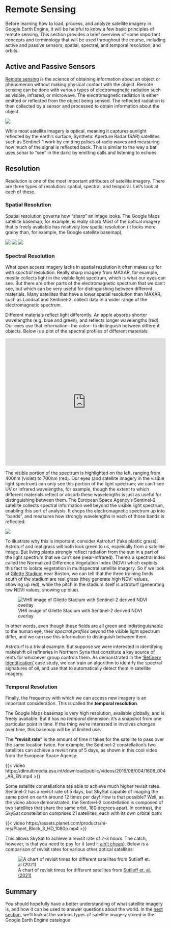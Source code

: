 # Remote Sensing

Before learning how to load, process, and analyze satellite imagery in Google Earth Engine, it will be helpful to know a few basic principles of remote sensing. This section provides a brief overview of some important concepts and terminology that will be used throughout the course, including active and passive sensors; spatial, spectral, and temporal resolution; and orbits.

## Active and Passive Sensors

[Remote sensing](https://www.sciencedirect.com/topics/medicine-and-dentistry/remote-sensing) is the science of obtaining information about an object or phenomenon without making physical contact with the object. Remote sensing can be done with various types of electromagnetic radiation such as visible, infrared, or microwave. The electromagnetic radiation is either emitted or reflected from the object being sensed. The reflected radiation is then collected by a sensor and processed to obtain information about the object.

![](./images/diagram.png)


While most satellite imagery is optical, meaning it captures sunlight reflected by the earth’s surface, Synthetic Aperture Radar (SAR) satellites such as Sentinel-1 work by emitting pulses of radio waves and measuring how much of the signal is reflected back. This is similar to the way a bat uses sonar to “see” in the dark: by emitting calls and listening to echoes.

## Resolution

Resolution is one of the most important attributes of satellite imagery. There are three types of resolution: spatial, spectral, and temporal. Let's look at each of these. 

### Spatial Resolution 

Spatial resolution governs how "sharp" an image looks. The Google Maps satellite basemap, for example, is really sharp 
Most of the optical imagery that is freely available has relatively low spatial resolution (it looks more grainy than, for example, the Google satellite basemap), 

![](./images/Landsat.png)
![](./images/Sentinel2.png)
![](./images/Maxar.png)

### Spectral Resolution 

What open access imagery lacks in spatial resolution it often makes up for with *spectral* resolution. Really sharp imagery from MAXAR, for example, mostly collects light in the visible light spectrum, which is what our eyes can see. But there are other parts of the electromagnetic spectrum that we can't see, but which can be very useful for distinguishing between different materials. Many satellites that have a lower spatial resolution than MAXAR, such as Landsat and Sentinel-2, collect data in a wider range of the electromagnetic spectrum.

Different materials reflect light differently. An apple absorbs shorter wavelengths (e.g. blue and green), and reflects longer wavelengths (red). Our eyes use that information-- the color-- to distinguish between different objects. Below is a plot of the spectral profiles of different materials:

<iframe title="Spectral Profiles of Different Materials" aria-label="Interactive line chart" id="datawrapper-chart-b1kcX" src="https://datawrapper.dwcdn.net/b1kcX/3/" scrolling="no" frameborder="0" style="width: 0; min-width: 100% !important; border: none;" height="400"></iframe><script type="text/javascript">!function(){"use strict";window.addEventListener("message",(function(e){if(void 0!==e.data["datawrapper-height"]){var t=document.querySelectorAll("iframe");for(var a in e.data["datawrapper-height"])for(var r=0;r<t.length;r++){if(t[r].contentWindow===e.source)t[r].style.height=e.data["datawrapper-height"][a]+"px"}}}))}();
</script>

The visible portion of the spectrum is highlighted on the left, ranging from 400nm (violet) to 700nm (red). Our eyes (and satellite imagery in the visible light spectrum) can only see this portion of the light spectrum; we can't see UV or infrared wavelengths, for example, though the extent to which different materials reflect or absorb these wavelengths is just as useful for distinguishing between them. The European Space Agency's Sentinel-2 satellite collects spectral information well beyond the visible light spectrum, enabling this sort of analysis. It chops the electromagnetic spectrum up into "bands", and measures how strongly wavelengths in each of those bands is reflected:

![](images/S2_bands.png)

To illustrate why this is important, consider Astroturf (fake plastic grass). Astroturf and real grass will both look green to us, espeically from a satellite image. But living plants strongly reflect radiation from the sun in a part of the light spectrum that we can't see (near-infrared). There's a spectral index called the Normalized Difference Vegetation Index (NDVI) which exploits this fact to isolate vegetation in multispectral satellite imagery. So if we look at [Gilette Stadium](https://en.wikipedia.org/wiki/Gillette_Stadium) near Boston, we can tell that the three training fields south of the stadium are real grass (they generate high NDVI values, showing up red), while the pitch in the stadium itself is astroturf (generating low NDVI values, showing up blue).

![VHR image of Gilette Stadium with Sentinel-2 derived NDVI overlay](images/NDVI.jpg)

In other words, even though these fields are all green and indistinguishable to the human eye, their *spectral profiles* beyond the visible light spectrum differ, and we can use this information to distinguish between them. 

Astroturf is a trivial example. But suppose we were interested in identifying makeshift oil refineries in Northern Syria that constitute a key source of rents for whichever group controls them. As demonstrated in the ['Refinery Identification'](refineries.qmd) case study, we can train an algorithm to identify the spectral signatures of oil, and use that to automatically detect them in satellite imagery.


### Temporal Resolution 

Finally, the frequency with which we can access new imagery is an important consideration. This is called the **temporal resolution**.

The Google Maps basemap is very high resolution, available globally, and is freely available. But it has no *temporal* dimension: it's a snapshot from one particular point in time. If the thing we're interested in involves *changes* over time, this basemap will be of limited use. 

The **"revisit rate"** is the amount of time it takes for the satellite to pass over the same location twice. For example, the Sentinel-2 constellation's two satellites can achieve a revisit rate of 5 days, as shown in this cool video from the European Space Agency:

{{< video https://dlmultimedia.esa.int/download/public/videos/2016/08/004/1608_004_AR_EN.mp4 >}}

Some satellite constellations are able to achieve much higher revisit rates. Sentinel-2 has a revisit rate of 5 days, but SkySat capable of imaging the same point on earth around 12 times per day! How is that possible? Well, as the video above demonstrated, the Sentinel-2 constellation is composed of two satellites that share the same orbit, 180 degrees apart. In contrast, the SkySat constellation comprises 21 satellites, each with its own orbital path: 
 
{{< video https://assets.planet.com/products/hi-res/Planet_Block_3_HD_1080p.mp4 >}}

This allows SkySat to achieve a revisit rate of 2-3 *hours*. The catch, however, is that you need to pay for it (and it [ain't cheap](https://apollomapping.com/blog/an-update-on-skysat-tasking-pricing-and-video-capabilities)). Below is a comparison of revisit rates for various other optical satellites:

![A chart of revisit times for different satellites from [Sutlieff et. al.(2021)](https://link.springer.com/article/10.1007/s10712-021-09637-5)](images/revisit_chart.png)

## Summary

You should hopefully have a better understanding of what satellite imagery is, and how it can be used to answer questions about the world. In the [next section](ch2.qmd), we'll look at the various types of satellite imagery stored in the Google Earth Engine catalogue. 
